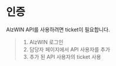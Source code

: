 # 인증

AlzWIN API를 사용하려면 ticket이 필요합니다.

> 1. AlzWIN 로그인
> 2. 담당자 페이지에서 API 사용자를 추가
> 3. 추가 된 API 사용자의 ticket 사용
